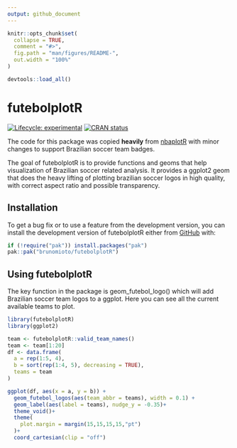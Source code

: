 ```yaml
---
output: github_document
---
```


<!-- README.md is generated from README.Rmd. Please edit that file -->

```r
knitr::opts_chunk$set(
  collapse = TRUE,
  comment = "#>",
  fig.path = "man/figures/README-",
  out.width = "100%"
)
```


```r
devtools::load_all()
```

# futebolplotR 

<!-- badges: start -->
[![Lifecycle: experimental](https://img.shields.io/badge/lifecycle-experimental-orange.svg)](https://lifecycle.r-lib.org/articles/stages.html#experimental)
[![CRAN status](https://www.r-pkg.org/badges/version/futebolplotR)](https://CRAN.R-project.org/package=futebolplotR)

<!-- badges: end -->

The code for this package was copied **heavily** from [nbaplotR](https://mrcaseb.github.io/nbaplotR/) with minor changes to support Brazilian soccer team badges.

The goal of futebolplotR is to provide functions and geoms that help visualization of Brazilian soccer related analysis. It provides a ggplot2 geom that does the heavy lifting of plotting brazilian soccer logos in high quality, with correct aspect ratio and possible transparency.

## Installation

<!-- The easiest way to get futeboplotR is to install it from [CRAN](https://cran.r-project.org/package=nbaplotR) with: -->

<!-- ``` r -->
<!-- install.packages("nbaplotR") -->
<!-- ``` -->

To get a bug fix or to use a feature from the development version, you can install the development version of futebolplotR either from [GitHub](https://github.com/brunomioto/futebolplotR/) with:

``` r
if (!require("pak")) install.packages("pak")
pak::pak("brunomioto/futebolplotR")
```

## Using futebolplotR

The key function in the package is geom_futebol_logo() which will add Brazilian soccer team logos to a ggplot. Here you can see all the current available teams to plot.

```r
library(futebolplotR)
library(ggplot2)

team <- futebolplotR::valid_team_names()
team <- team[1:20]
df <- data.frame(
  a = rep(1:5, 4),
  b = sort(rep(1:4, 5), decreasing = TRUE),
  teams = team
)

ggplot(df, aes(x = a, y = b)) +
  geom_futebol_logos(aes(team_abbr = teams), width = 0.1) +
  geom_label(aes(label = teams), nudge_y = -0.35)+
  theme_void()+
  theme(
    plot.margin = margin(15,15,15,15,"pt")
  )+
  coord_cartesian(clip = "off")
```

